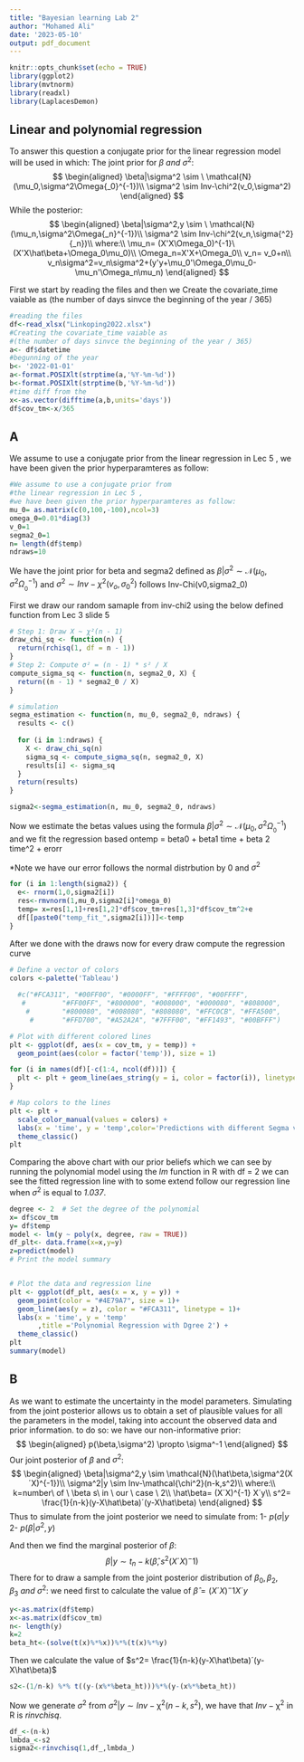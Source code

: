 ```yaml
---
title: "Bayesian learning Lab 2"
author: "Mohamed Ali"
date: '2023-05-10'
output: pdf_document
---
```


```r
knitr::opts_chunk$set(echo = TRUE)
library(ggplot2)
library(mvtnorm)
library(readxl)
library(LaplacesDemon)
```

## Linear and polynomial regression

To answer this question a conjugate prior for the linear regression model will be used in which: 
The joint prior for $\beta \ and\  \sigma^2$:
$$
\begin{aligned}
\beta|\sigma^2 \sim \ \mathcal{N}(\mu_0,\sigma^2\Omega{_0}^{-1})\\ \sigma^2 \sim Inv-\chi^2(v_0,\sigma^2)
\end{aligned}
$$
While the posterior:
$$
\begin{aligned}
\beta|\sigma^2,y \sim \ \mathcal{N}(\mu_n,\sigma^2\Omega{_n}^{-1})\\ 
\sigma^2 \sim Inv-\chi^2(v_n,\sigma{^2}{_n})\\
where:\\
\mu_n= (X'X\Omega_0)^{-1}\ (X'X\hat\beta+\Omega_0\mu_0)\\
\Omega_n=X'X+\Omega_0\\
v_n= v_0+n\\
v_n\sigma^2=v_n\sigma^2+(y'y+\mu_0'\Omega_0\mu_0-\mu_n'\Omega_n\mu_n)
\end{aligned}
$$


First we start by reading the files and then we Create the covariate_time vaiable as (the number of days sinvce the beginning of the year / 365)
```r
#reading the files 
df<-read_xlsx("Linkoping2022.xlsx")
#Creating the covariate_time vaiable as 
#(the number of days sinvce the beginning of the year / 365)  
a<- df$datetime
#begunning of the year
b<- '2022-01-01'
a<-format.POSIXlt(strptime(a,'%Y-%m-%d'))
b<-format.POSIXlt(strptime(b,'%Y-%m-%d'))
#time diff from the 
x<-as.vector(difftime(a,b,units='days'))
df$cov_tm<-x/365
```


## A

We assume to use a conjugate prior from the linear regression in Lec 5 , we have been given the prior hyperparamteres as follow:

```r
#We assume to use a conjugate prior from 
#the linear regression in Lec 5 , 
#we have been given the prior hyperparamteres as follow:
mu_0= as.matrix(c(0,100,-100),ncol=3)
omega_0=0.01*diag(3)
v_0=1
segma2_0=1
n= length(df$temp)
ndraws=10

```

We have the joint prior for beta and segma2 defined as $\beta|\sigma^2\sim\mathcal{N}(\mu_0,\sigma^2\Omega_{_0}^{-1})$  and $\sigma^2 \sim Inv-\chi^2(v_o,\sigma^2_0)$ follows Inv-Chi(v0,sigma2_0)

First we draw our random samaple from inv-chi2 using the below defined function from Lec 3 slide 5

```r
# Step 1: Draw X ~ χ²(n - 1)
draw_chi_sq <- function(n) {
  return(rchisq(1, df = n - 1))
}
# Step 2: Compute σ² = (n - 1) * s² / X
compute_sigma_sq <- function(n, segma2_0, X) {
  return((n - 1) * segma2_0 / X)
}

# simulation
segma_estimation <- function(n, mu_0, segma2_0, ndraws) {
  results <- c()
  
  for (i in 1:ndraws) {
    X <- draw_chi_sq(n)
    sigma_sq <- compute_sigma_sq(n, segma2_0, X)
    results[i] <- sigma_sq
  }
  return(results)
}

sigma2<-segma_estimation(n, mu_0, segma2_0, ndraws)
```

Now we estimate the betas values using the formula $\beta|\sigma^2\sim\mathcal{N}(\mu_0,\sigma^2\Omega_{_0}^{-1})$ and we fit the regression based ontemp = beta0 + beta1 time + beta 2 time^2 + erorr

*Note  we have our error follows the normal distrbution by 0 and $\sigma^2$
```r
for (i in 1:length(sigma2)) {
  e<- rnorm(1,0,sigma2[i])
  res<-rmvnorm(1,mu_0,sigma2[i]*omega_0)
  temp= x=res[1,1]+res[1,2]*df$cov_tm+res[1,3]*df$cov_tm^2+e
  df[[paste0("temp_fit_",sigma2[i])]]<-temp 
}
```

After we done with the draws now for every draw compute the regression curve
```r
# Define a vector of colors
colors <-palette('Tableau')
  
  #c("#FCA311", "#00FF00", "#0000FF", "#FFFF00", "#00FFFF",
   #         "#FF00FF", "#800000", "#008000", "#000080", "#808000",
    #        "#800080", "#008080", "#808080", "#FFC0CB", "#FFA500",
     #       "#FFD700", "#A52A2A", "#7FFF00", "#FF1493", "#00BFFF")

# Plot with different colored lines
plt <- ggplot(df, aes(x = cov_tm, y = temp)) +
  geom_point(aes(color = factor('temp')), size = 1)

for (i in names(df)[-c(1:4, ncol(df))]) {
  plt <- plt + geom_line(aes_string(y = i, color = factor(i)), linetype = 1)
}

# Map colors to the lines
plt <- plt +
  scale_color_manual(values = colors) +
  labs(x = 'time', y = 'temp',color='Predictions with different Segma values') +
  theme_classic()
plt
```

Comparing the above chart with our  prior beliefs which we can see by running the polynomial model using the *lm* function in R with df = 2 we can see the fitted regression line with to some extend follow our regression line when $\sigma^2$ is equal to *1.037*.

```r
degree <- 2  # Set the degree of the polynomial
x= df$cov_tm
y= df$temp
model <- lm(y ~ poly(x, degree, raw = TRUE))
df_plt<- data.frame(x=x,y=y)
z=predict(model)
# Print the model summary


# Plot the data and regression line
plt <- ggplot(df_plt, aes(x = x, y = y)) +
  geom_point(color = "#4E79A7", size = 1)+
  geom_line(aes(y = z), color = "#FCA311", linetype = 1)+
  labs(x = 'time', y = 'temp'
       ,title ='Polynomial Regression with Dgree 2') +
  theme_classic()
plt
summary(model)

```


## B

As we want to estimate the uncertainty in the model parameters. Simulating from the joint posterior allows us to obtain a set of plausible values for all the parameters in the model, taking into account the observed data and prior information.
to do so:
we have our non-informative prior:
$$
\begin{aligned}
p(\beta,\sigma^2) \propto \sigma^-1
\end{aligned}
$$
Our joint posterior of $\beta$ and $\sigma^2$:
$$
\begin{aligned}
\beta|\sigma^2,y \sim \mathcal{N}(\hat\beta,\sigma^2(X´X)^{-1})\\
\sigma^2|y \sim Inv-\mathcal{\chi^2}(n-k,s^2)\\
where:\\
k=number\ of \ \beta s\ in \ our \ case \ 2\\
\hat\beta= (X´X)^{-1} X´y\\
s^2= \frac{1}{n-k}(y-X\hat\beta)´(y-X\hat\beta)
\end{aligned}
$$
Thus to simulate from the joint posterior we need to simulate from:
1- $p(\sigma|y$
2- $p(\beta|\sigma^2,y)$

And then we find the marginal posterior of $\beta$:
$$\beta|y\sim t_n-k(\hat\beta,s^2(X´X)^-1)$$
There for to draw a sample from the joint posterior distribution of $\beta_0,\beta_2,\beta_3\ and \ \sigma^2$: 
we need first to calculate the value of $\hat\beta= (X´X)^-1X´y$
```r
y<-as.matrix(df$temp)
x<-as.matrix(df$cov_tm)
n<- length(y)
k=2
beta_ht<-(solve(t(x)%*%x))%*%(t(x)%*%y)
```

Then we calculate the value of $s^2= \frac{1}{n-k}(y-X\hat\beta)´(y-X\hat\beta)$

```r
s2<-(1/n-k) %*% t((y-(x%*%beta_ht)))%*%(y-(x%*%beta_ht))
```

Now we generate  $\sigma^2$ from $\sigma^2|y \sim Inv-\mathcal{\chi^2}(n-k,s^2)$, we have that $Inv-\mathcal{\chi^2}$ in R is *rinvchisq*.

```r
df_<-(n-k)
lmbda_<-s2
sigma2<-rinvchisq(1,df_,lmbda_)
```




